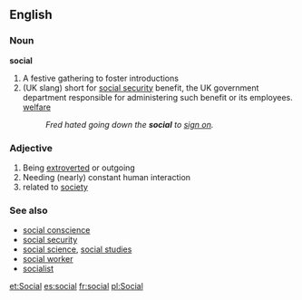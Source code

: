 ==English==

===Noun===
'''social'''
#A festive gathering to foster introductions
#(UK slang) short for [[social security]] benefit, the UK government department responsible for administering such benefit or its employees. [[welfare]]
#:''Fred hated going down the '''social''' to [[sign on]].''

===Adjective===
#Being [[extrovert]]ed or outgoing
#Needing (nearly) constant human interaction
#related to [[society]]

===See also===
*[[social conscience]]
*[[social security]]
*[[social science]], [[social studies]]
*[[social worker]]
*[[socialist]]

[[et:Social]]
[[es:social]]
[[fr:social]]
[[pl:Social]]